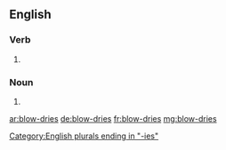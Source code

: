 ==English==

===Verb===
{{head|en}}

# {{en-third-person singular of|blow-dry}}

===Noun===
{{head|en|plural}}

# {{plural of|blow-dry|lang=en}}

[[Category:English plurals ending in "-ies"]]

[[ar:blow-dries]]
[[de:blow-dries]]
[[fr:blow-dries]]
[[mg:blow-dries]]